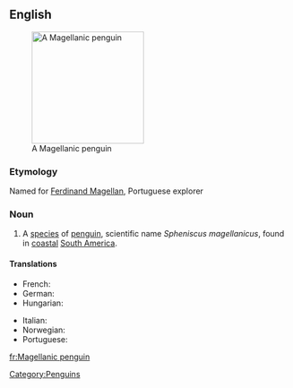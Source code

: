 ==English==
{{wikipedia}}
[[Image:Magellanic-penguin02.jpg|200px|thumb|right|A Magellanic penguin]]

===Etymology===
Named for [[w:Ferdinand Magellan|Ferdinand Magellan]], Portuguese explorer

===Noun===
{{en-noun|sg=[[Magellanic]] [[penguin]]}}

# A [[species]] of [[penguin]], scientific name ''Spheniscus magellanicus'', found in [[coastal]] [[South America]]. 

====Translations====
{{trans-top|Penguin}}
* French: {{t|fr|manchot de Magellan|m}}
* German: {{t|de|Magellan-Pinguin|m}}
* Hungarian: {{t|hu|Magellán-pingvin }}
{{trans-mid}}
* Italian: {{t-|it|pinguino di Magellano|m}}
* Norwegian: {{t|no|Magellanpingvin}}
* Portuguese: {{t|pt|pinguim-de-magalhães }}
{{trans-bottom}}

[[Category:Penguins]]

[[fr:Magellanic penguin]]